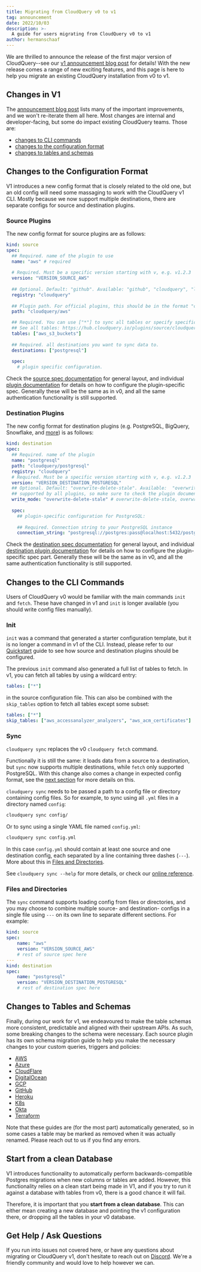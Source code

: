 ```yaml
---
title: Migrating from CloudQuery v0 to v1
tag: announcement
date: 2022/10/03
description: >-
  A guide for users migrating from CloudQuery v0 to v1
author: hermanschaaf
---
```



<BlogHeader/>

We are thrilled to announce the release of the first major version of CloudQuery--see our [v1 announcement blog post](/blog/cloudquery-v1-release) for details! With the new release comes a range of new exciting features, and this page is here to help you migrate an existing CloudQuery installation from v0 to v1.

## Changes in V1

The [announcement blog post](/blog/cloudquery-v1-release) lists many of the important improvements, and we won't re-iterate them all here. Most changes are internal and developer-facing, but some do impact existing CloudQuery teams. Those are:

- [changes to CLI commands](#changes-to-the-cli-commands)
- [changes to the configuration format](#changes-to-the-configuration-format)
- [changes to tables and schemas](#changes-to-tables-and-schemas)

## Changes to the Configuration Format

V1 introduces a new config format that is closely related to the old one, but an old config will need some massaging to work with the CloudQuery v1 CLI. Mostly because we now support multiple destinations, there are separate configs for source and destination plugins.

### Source Plugins

The new config format for source plugins are as follows:

```yaml copy
kind: source
spec:
  ## Required. name of the plugin to use
  name: "aws" # required
 
  # Required. Must be a specific version starting with v, e.g. v1.2.3
  version: "VERSION_SOURCE_AWS"
 
  ## Optional. Default: "github". Available: "github", "cloudquery", "local", "grpc"
  registry: "cloudquery"
 
  ## Plugin path. For official plugins, this should be in the format "cloudquery/<name>", e.g. "cloudquery/aws"
  path: "cloudquery/aws"

  ## Required. You can use ["*"] to sync all tables or specify specific tables. Please note that syncing all tables can be slow
  ## See all tables: https://hub.cloudquery.io/plugins/source/cloudquery/aws/tables
  tables: ["aws_s3_buckets"]
 
  ## Required. all destinations you want to sync data to.
  destinations: ["postgresql"]
 
  spec:
    # plugin specific configuration.
```

Check the [source spec documentation](/docs/reference/source-spec) for general layout, and individual [plugin documentation](https://hub.cloudquery.io/plugins/source) for details on how to configure the plugin-specific spec. Generally these will be the same as in v0, and all the same authentication functionality is still supported.

### Destination Plugins

The new config format for destination plugins (e.g. PostgreSQL, BigQuery, Snowflake, and [more](https://hub.cloudquery.io/plugins/destination)) is as follows:

```yaml copy
kind: destination
spec:
  ## Required. name of the plugin
  name: "postgresql"
  path: "cloudquery/postgresql"
  registry: "cloudquery"
  # Required. Must be a specific version starting with v, e.g. v1.2.3
  version: "VERSION_DESTINATION_POSTGRESQL"
  ## Optional. Default: "overwrite-delete-stale". Available:  "overwrite-delete-stale", "overwrite", "append". Not all modes are 
  ## supported by all plugins, so make sure to check the plugin documentation for more details.
  write_mode: "overwrite-delete-stale" # overwrite-delete-stale, overwrite, append
 
  spec:
    ## plugin-specific configuration for PostgreSQL:
 
    ## Required. Connection string to your PostgreSQL instance
    connection_string: "postgresql://postgres:pass@localhost:5432/postgres?sslmode=disable"```
```

Check the [destination spec documentation](/docs/reference/destination-spec) for general layout, and individual [destination plugin documentation](https://hub.cloudquery.io/plugins/destination) for details on how to configure the plugin-specific spec part. Generally these will be the same as in v0, and all the same authentication functionality is still supported.

## Changes to the CLI Commands

Users of CloudQuery v0 would be familiar with the main commands `init` and `fetch`. These have changed in v1 and `init` is longer available (you should write config files manually).

### Init

`init` was a command that generated a starter configuration template, but it is no longer a command in v1 of the CLI. Instead, please refer to our [Quickstart](/docs/quickstart) guide to see how source and destination plugins should be configured.

The previous `init` command also generated a full list of tables to fetch. In v1, you can fetch all tables by using a wildcard entry:

```yaml
tables: ["*"]
```

in the source configuration file. This can also be combined with the `skip_tables` option to fetch all tables except some subset:

```yaml copy
tables: ["*"]
skip_tables: ["aws_accessanalyzer_analyzers", "aws_acm_certificates"]
```

### Sync

`cloudquery sync` replaces the v0 `cloudquery fetch` command.

Functionally it is still the same: it loads data from a source to a destination, but `sync` now supports multiple destinations, while `fetch` only supported PostgreSQL. With this change also comes a change in expected config format, see the [next section](#changes-to-the-configuration-format) for more details on this.

`cloudquery sync` needs to be passed a path to a config file or directory containing config files. So for example, to sync using all `.yml` files in a directory named `config`:

```bash copy
cloudquery sync config/
```

Or to sync using a single YAML file named `config.yml`:

```bash copy
cloudquery sync config.yml
```

In this case `config.yml` should contain at least one source and one destination config, each separated by a line containing three dashes (`---`). More about this in [Files and Directories](#files-and-directories).

See `cloudquery sync --help` for more details, or check our [online reference](/docs/reference/cli/cloudquery_sync).

### Files and Directories

The `sync` command supports loading config from files or directories, and you may choose to combine multiple source- and destination- configs in a single file using `---` on its own line to separate different sections. For example:

```yaml copy
kind: source
spec:
    name: "aws"
    version: "VERSION_SOURCE_AWS"
    # rest of source spec here
---
kind: destination
spec:
    name: "postgresql"
    version: "VERSION_DESTINATION_POSTGRESQL"
    # rest of destination spec here
```

## Changes to Tables and Schemas

Finally, during our work for v1, we endeavoured to make the table schemas more consistent, predictable and aligned with their upstream APIs. As such, some breaking changes to the schema were necessary. Each source plugin has its own schema migration guide to help you make the necessary changes to your custom queries, triggers and policies:

- [AWS](https://github.com/cloudquery/cloudquery/blob/main/plugins/source/aws/docs/v1-migration.md)
- [Azure](https://github.com/cloudquery/cloudquery/blob/main/plugins/source/azure/docs/v1-migration.md)
- [CloudFlare](https://github.com/cloudquery/cloudquery/blob/main/plugins/source/cloudflare/docs/v1-migration.md)
- [DigitalOcean](https://github.com/cloudquery/cloudquery/blob/main/plugins/source/digitalocean/docs/v1-migration.md)
- [GCP](https://github.com/cloudquery/cloudquery/blob/main/plugins/source/gcp/docs/v1-migration.md)
- [GitHub](https://github.com/cloudquery/cloudquery/blob/main/plugins/source/github/docs/v1-migration.md)
- [Heroku](https://github.com/cloudquery/cloudquery/blob/main/plugins/source/heroku/docs/v1-migration.md)
- [K8s](https://github.com/cloudquery/cloudquery/blob/main/plugins/source/k8s/docs/v1-migration.md)
- [Okta](https://github.com/cloudquery/cloudquery/blob/main/plugins/source/okta/docs/v1-migration.md)
- [Terraform](https://github.com/cloudquery/cloudquery/blob/main/plugins/source/terraform/docs/v1-migration.md)

Note that these guides are (for the most part) automatically generated, so in some cases a table may be marked as removed when it was actually renamed. Please reach out to us if you find any errors.

## Start from a clean Database

V1 introduces functionality to automatically perform backwards-compatible Postgres migrations when new columns or tables are added. However, this functionality relies on a clean start being made in V1, and if you try to run it against a database with tables from v0, there is a good chance it will fail.

Therefore, it is important that you **start from a clean database**. This can either mean creating a new database and pointing the v1 configuration there, or dropping all the tables in your v0 database. 

## Get Help / Ask Questions

If you run into issues not covered here, or have any questions about migrating or CloudQuery v1, don't hesitate to reach out on [Discord](https://www.cloudquery.io/discord). We're a friendly community and would love to help however we can.
